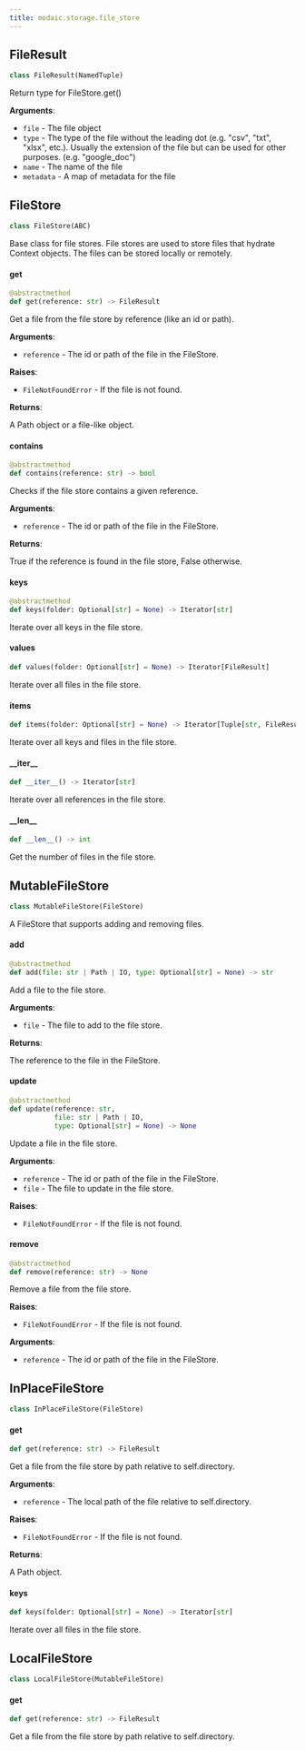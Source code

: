 ```yaml
---
title: modaic.storage.file_store
---
```


## FileResult

```python
class FileResult(NamedTuple)
```

Return type for FileStore.get()

**Arguments**:

- `file` - The file object
- `type` - The type of the file without the leading dot (e.g. "csv", "txt", "xlsx", etc.). Usually the extension of the file but can be used for other purposes. (e.g. "google_doc")
- `name` - The name of the file
- `metadata` - A map of metadata for the file

## FileStore

```python
class FileStore(ABC)
```

Base class for file stores. File stores are used to store files that hydrate Context objects. The files can be stored locally or remotely.

#### get

```python
@abstractmethod
def get(reference: str) -> FileResult
```

Get a file from the file store by reference (like an id or path).

**Arguments**:

- `reference` - The id or path of the file in the FileStore.
  

**Raises**:

- `FileNotFoundError` - If the file is not found.
  

**Returns**:

  A Path object or a file-like object.

#### contains

```python
@abstractmethod
def contains(reference: str) -> bool
```

Checks if the file store contains a given reference.

**Arguments**:

- `reference` - The id or path of the file in the FileStore.
  

**Returns**:

  True if the reference is found in the file store, False otherwise.

#### keys

```python
@abstractmethod
def keys(folder: Optional[str] = None) -> Iterator[str]
```

Iterate over all keys in the file store.

#### values

```python
def values(folder: Optional[str] = None) -> Iterator[FileResult]
```

Iterate over all files in the file store.

#### items

```python
def items(folder: Optional[str] = None) -> Iterator[Tuple[str, FileResult]]
```

Iterate over all keys and files in the file store.

#### \_\_iter\_\_

```python
def __iter__() -> Iterator[str]
```

Iterate over all references in the file store.

#### \_\_len\_\_

```python
def __len__() -> int
```

Get the number of files in the file store.

## MutableFileStore

```python
class MutableFileStore(FileStore)
```

A FileStore that supports adding and removing files.

#### add

```python
@abstractmethod
def add(file: str | Path | IO, type: Optional[str] = None) -> str
```

Add a file to the file store.

**Arguments**:

- `file` - The file to add to the file store.
  

**Returns**:

  The reference to the file in the FileStore.

#### update

```python
@abstractmethod
def update(reference: str,
           file: str | Path | IO,
           type: Optional[str] = None) -> None
```

Update a file in the file store.

**Arguments**:

- `reference` - The id or path of the file in the FileStore.
- `file` - The file to update in the file store.
  

**Raises**:

- `FileNotFoundError` - If the file is not found.

#### remove

```python
@abstractmethod
def remove(reference: str) -> None
```

Remove a file from the file store.

**Raises**:

- `FileNotFoundError` - If the file is not found.
  

**Arguments**:

- `reference` - The id or path of the file in the FileStore.

## InPlaceFileStore

```python
class InPlaceFileStore(FileStore)
```

#### get

```python
def get(reference: str) -> FileResult
```

Get a file from the file store by path relative to self.directory.

**Arguments**:

- `reference` - The local path of the file relative to self.directory.
  

**Raises**:

- `FileNotFoundError` - If the file is not found.
  

**Returns**:

  A Path object.

#### keys

```python
def keys(folder: Optional[str] = None) -> Iterator[str]
```

Iterate over all files in the file store.

## LocalFileStore

```python
class LocalFileStore(MutableFileStore)
```

#### get

```python
def get(reference: str) -> FileResult
```

Get a file from the file store by path relative to self.directory.

